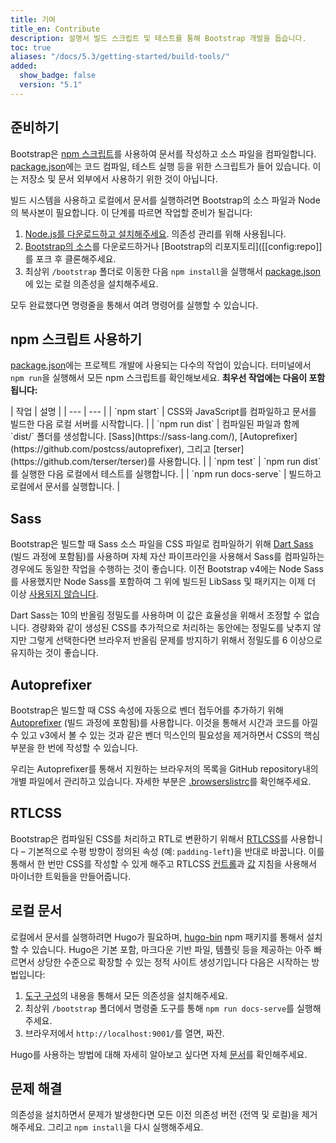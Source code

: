 ```yaml
---
title: 기여
title_en: Contribute
description: 설명서 빌드 스크립트 및 테스트를 통해 Bootstrap 개발을 돕습니다.
toc: true
aliases: "/docs/5.3/getting-started/build-tools/"
added:
  show_badge: false
  version: "5.1"
---
```


## 준비하기

Bootstrap은 [npm 스크립트](https://docs.npmjs.com/misc/scripts/)를 사용하여 문서를 작성하고 소스 파일을 컴파일합니다. [package.json]([[config:repo]]/blob/v[[config:current_version]]/package.json)에는 코드 컴파일, 테스트 실행 등을 위한 스크립트가 들어 있습니다. 이는 저장소 및 문서 외부에서 사용하기 위한 것이 아닙니다.

빌드 시스템을 사용하고 로컬에서 문서를 실행하려면 Bootstrap의 소스 파일과 Node의 복사본이 필요합니다. 이 단계를 따르면 작업할 준비가 될겁니다:

1. [Node.js를 다운로드하고 설치해주세요](https://nodejs.org/ko/download). 의존성 관리를 위해 사용됩니다.
2. [Bootstrap의 소스]([[config:download.source]])를 다운로드하거나 [Bootstrap의 리포지토리]([[config:repo]]를 포크 후 클론해주세요.
3. 최상위 `/bootstrap` 폴더로 이동한 다음 `npm install`을 실행해서 [package.json]([[config:repo]]/blob/v[[config:current_version]]/package.json)에 있는 로컬 의존성을 설치해주세요.

모두 완료했다면 명령줄을 통해서 여려 명령어를 실행할 수 있습니다.

## npm 스크립트 사용하기

[package.json]([[config:repo]]/blob/v[[config:current_version]]/package.json)에는 프로젝트 개발에 사용되는 다수의 작업이 있습니다. 터미널에서 `npm run`을 실행해서 모든 npm 스크립트를 확인해보세요. **최우선 작업에는 다음이 포함됩니다:**

<BsTable>
| 작업 | 설명 |
| --- | --- |
| `npm start` | CSS와 JavaScript를 컴파일하고 문서를 빌드한 다음 로컬 서버를 시작합니다. |
| `npm run dist` | 컴파일된 파일과 함께 `dist/` 폴더를 생성합니다. [Sass](https://sass-lang.com/), [Autoprefixer](https://github.com/postcss/autoprefixer), 그리고 [terser](https://github.com/terser/terser)를 사용합니다. |
| `npm test` | `npm run dist`를 실행한 다음 로컬에서 테스트를 실행합니다. |
| `npm run docs-serve` | 빌드하고 로컬에서 문서를 실행합니다. |
</BsTable>

<Callout name="info-npm-starter" />

## Sass

Bootstrap은 빌드할 때 Sass 소스 파일을 CSS 파일로 컴파일하기 위해 [Dart Sass](https://sass-lang.com/dart-sass) (빌드 과정에 포함됨)를 사용하며 자체 자산 파이프라인을 사용해서 Sass를 컴파일하는 경우에도 동일한 작업을 수행하는 것이 좋습니다. 이전 Bootstrap v4에는 Node Sass를 사용했지만 Node Sass를 포함하여 그 위에 빌드된 LibSass 및 패키지는 이제 더 이상 [사용되지 않습니다](https://sass-lang.com/blog/libsass-is-deprecated/).

Dart Sass는 10의 반올림 정밀도를 사용하며 이 값은 효율성을 위해서 조정할 수 없습니다. 경량화와 같이 생성된 CSS를 추가적으로 처리하는 동안에는 정밀도를 낮추지 않지만 그렇게 선택한다면 브라우저 반올림 문제를 방지하기 위해서 정밀도를 6 이상으로 유지하는 것이 좋습니다.

## Autoprefixer

Bootstrap은 빌드할 때 CSS 속성에 자동으로 벤더 접두어를 추가하기 위해 [Autoprefixer](https://github.com/postcss/autoprefixer) (빌드 과정에 포함됨)를 사용합니다. 이것을 통해서 시간과 코드를 아낄 수 있고 v3에서 볼 수 있는 것과 같은 벤더 믹스인의 필요성을 제거하면서 CSS의 핵심 부분을 한 번에 작성할 수 있습니다.

우리는 Autoprefixer를 통해서 지원하는 브라우저의 목록을 GitHub repository내의 개별 파일에서 관리하고 있습니다. 자세한 부분은 [.browserslistrc]([[config:repo]]/blob/v[[config:current_version]]/.browserslistrc)를 확인해주세요.

## RTLCSS

Bootstrap은 컴파일된 CSS를 처리하고 RTL로 변환하기 위해서 [RTLCSS](https://rtlcss.com/)를 사용합니다 – 기본적으로 수평 방향이 정의된 속성 (예: `padding-left`)을 반대로 바꿉니다. 이를 통해서 한 번만 CSS를 작성할 수 있게 해주고 RTLCSS [컨트롤](https://rtlcss.com/learn/usage-guide/control-directives/)과 [값](https://rtlcss.com/learn/usage-guide/value-directives/) 지침을 사용해서 마이너한 트윅들을 만들어줍니다.

## 로컬 문서

로컬에서 문서를 실행하려면 Hugo가 필요하며, [hugo-bin](https://www.npmjs.com/package/hugo-bin) npm 패키지를 통해서 설치할 수 있습니다. Hugo은 기본 포함, 마크다운 기반 파일, 템플릿 등을 제공하는 아주 빠르면서 상당한 수준으로 확장할 수 있는 정적 사이트 생성기입니다 다음은 시작하는 방법입니다:

1. [도구 구성](#도구-구성)의 내용을 통해서 모든 의존성을 설치해주세요.
2. 최상위 `/bootstrap` 폴더에서 명령줄 도구를 통해 `npm run docs-serve`를 실행해 주세요.
3. 브라우저에서 `http://localhost:9001/`를 열면, 짜잔.

Hugo를 사용하는 방법에 대해 자세히 알아보고 싶다면 자체 [문서](https://gohugo.io/documentation/)를 확인해주세요.

## 문제 해결

의존성을 설치하면서 문제가 발생한다면 모든 이전 의존성 버전 (전역 및 로컬)을 제거해주세요. 그리고 `npm install`을 다시 실행해주세요.
